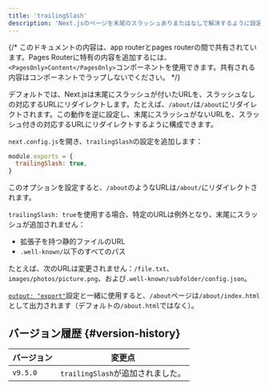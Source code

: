 ```yaml
---
title: 'trailingSlash'
description: 'Next.jsのページを末尾のスラッシュありまたはなしで解決するように設定します。'
---
```


{/* このドキュメントの内容は、app routerとpages routerの間で共有されています。Pages Routerに特有の内容を追加するには、`<PagesOnly>Content</PagesOnly>`コンポーネントを使用できます。共有される内容はコンポーネントでラップしないでください。 */}

デフォルトでは、Next.jsは末尾にスラッシュが付いたURLを、スラッシュなしの対応するURLにリダイレクトします。たとえば、`/about/`は`/about`にリダイレクトされます。この動作を逆に設定し、末尾にスラッシュがないURLを、スラッシュ付きの対応するURLにリダイレクトするように構成できます。

`next.config.js`を開き、`trailingSlash`の設定を追加します：

```js title="next.config.js"
module.exports = {
  trailingSlash: true,
}
```

このオプションを設定すると、`/about`のようなURLは`/about/`にリダイレクトされます。

`trailingSlash: true`を使用する場合、特定のURLは例外となり、末尾にスラッシュが追加されません：

- 拡張子を持つ静的ファイルのURL
- `.well-known/`以下のすべてのパス

たとえば、次のURLは変更されません：`/file.txt`、`images/photos/picture.png`、および`.well-known/subfolder/config.json`。

[`output: "export"`](/docs/app/guides/static-exports)設定と一緒に使用すると、`/about`ページは`/about/index.html`として出力されます（デフォルトの`/about.html`ではなく）。

## バージョン履歴 {#version-history}

| バージョン | 変更点                            |
| ---------- | --------------------------------- |
| `v9.5.0`   | `trailingSlash`が追加されました。 |
